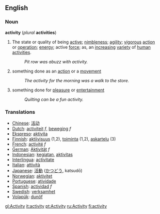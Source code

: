 ==English==
===Noun===
'''activity''' (''plural'' '''activities''')
#The state or quality of being [[active]]; [[nimbleness]]; [[agility]]; [[vigorous]] [[action]] or [[operation]]; [[energy]]; active [[force]]; as, an [[increasing]] [[variety]] of [[human]] [[activities]].
#: ''Pit row was abuzz with activity.''
# something done as an [[action]] or a [[movement]]
#: ''The activity for the morning was a walk to the store.''
# something done for [[pleasure]] or [[entertainment]]
#: ''Quilting can be a fun activity.''

=== Translations === 
*[[Chinese]]: [[活动]]
*[[Dutch]]: [[activiteit]] ''f'', [[beweging]] ''f''
*[[Ekspreso]]: [[aktivita]]
*[[Finnish]]: [[aktiivisuus]] (1,2), [[toiminta]] (1,2), [[askartelu]] (3)
*[[French]]: [[activité]] ''f''
*[[German]]: [[Aktivität]] ''f''
*[[Indonesian]]: [[giat|kegiatan]], [[aktivitas]] 
*[[Interlingua]]: [[activitate]] 
*[[Italian]]: [[attività]] 
*[[Japanese]]: [[活動]] ([[かつどう]], katsudō) 
*[[Norwegian]]: [[aktivitet]]
*[[Portuguese]]: [[atividade]] 
*[[Spanish]]: [[actividad]] ''f''
*[[Swedish]]: [[verksamhet]] 
*[[Volapük]]: [[dunöf]]

[[gl:Activity]]
[[it:activity]]
[[pt:Activity]]
[[ru:Activity]]
[[fi:activity]]